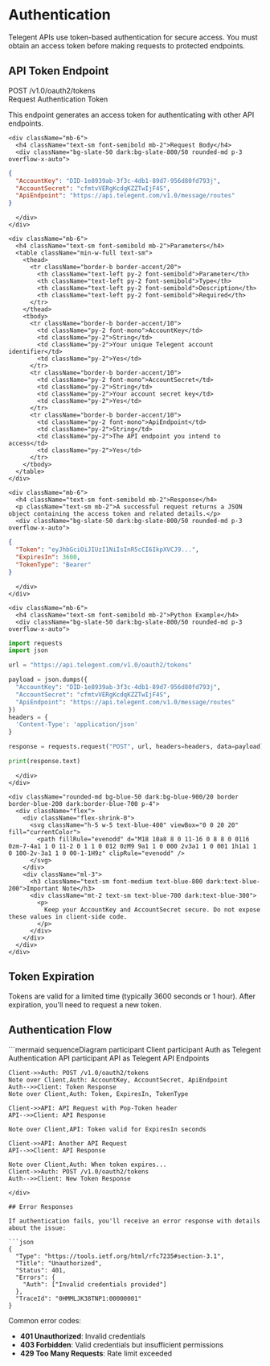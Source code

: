 # Authentication

Telegent APIs use token-based authentication for secure access. You must obtain an access token before making requests to protected endpoints.

## API Token Endpoint

<div className="mt-4 border border-accent/20 rounded-md overflow-hidden">
  <div className="bg-accent/5 px-4 py-2 border-b border-accent/20 flex justify-between items-center">
    <div className="flex items-center gap-2">
      <span className="bg-blue-500 text-white px-2 py-0.5 rounded-md text-xs font-semibold">POST</span>
      <span className="font-mono text-sm">/v1.0/oauth2/tokens</span>
    </div>
    <span className="text-xs font-medium text-slate-500">Request Authentication Token</span>
  </div>
  <div className="p-4">
    <p className="text-sm mb-4">This endpoint generates an access token for authenticating with other API endpoints.</p>
    
    <div className="mb-6">
      <h4 className="text-sm font-semibold mb-2">Request Body</h4>
      <div className="bg-slate-50 dark:bg-slate-800/50 rounded-md p-3 overflow-x-auto">
```json
{
  "AccountKey": "DID-1e8939ab-3f3c-4db1-89d7-956d80fd793j",
  "AccountSecret": "cfmtvVERgKcdqKZZTwIjF4S",
  "ApiEndpoint": "https://api.telegent.com/v1.0/message/routes"
}
```
      </div>
    </div>
    
    <div className="mb-6">
      <h4 className="text-sm font-semibold mb-2">Parameters</h4>
      <table className="min-w-full text-sm">
        <thead>
          <tr className="border-b border-accent/20">
            <th className="text-left py-2 font-semibold">Parameter</th>
            <th className="text-left py-2 font-semibold">Type</th>
            <th className="text-left py-2 font-semibold">Description</th>
            <th className="text-left py-2 font-semibold">Required</th>
          </tr>
        </thead>
        <tbody>
          <tr className="border-b border-accent/10">
            <td className="py-2 font-mono">AccountKey</td>
            <td className="py-2">String</td>
            <td className="py-2">Your unique Telegent account identifier</td>
            <td className="py-2">Yes</td>
          </tr>
          <tr className="border-b border-accent/10">
            <td className="py-2 font-mono">AccountSecret</td>
            <td className="py-2">String</td>
            <td className="py-2">Your account secret key</td>
            <td className="py-2">Yes</td>
          </tr>
          <tr className="border-b border-accent/10">
            <td className="py-2 font-mono">ApiEndpoint</td>
            <td className="py-2">String</td>
            <td className="py-2">The API endpoint you intend to access</td>
            <td className="py-2">Yes</td>
          </tr>
        </tbody>
      </table>
    </div>

    <div className="mb-6">
      <h4 className="text-sm font-semibold mb-2">Response</h4>
      <p className="text-sm mb-2">A successful request returns a JSON object containing the access token and related details.</p>
      <div className="bg-slate-50 dark:bg-slate-800/50 rounded-md p-3 overflow-x-auto">
```json
{
  "Token": "eyJhbGciOiJIUzI1NiIsInR5cCI6IkpXVCJ9...",
  "ExpiresIn": 3600,
  "TokenType": "Bearer"
}
```
      </div>
    </div>

    <div className="mb-6">
      <h4 className="text-sm font-semibold mb-2">Python Example</h4>
      <div className="bg-slate-50 dark:bg-slate-800/50 rounded-md p-3 overflow-x-auto">
```python
import requests
import json

url = "https://api.telegent.com/v1.0/oauth2/tokens"

payload = json.dumps({
  "AccountKey": "DID-1e8939ab-3f3c-4db1-89d7-956d80fd793j",
  "AccountSecret": "cfmtvVERgKcdqKZZTwIjF4S",
  "ApiEndpoint": "https://api.telegent.com/v1.0/message/routes"
})
headers = {
  'Content-Type': 'application/json'
}

response = requests.request("POST", url, headers=headers, data=payload)

print(response.text)
```
      </div>
    </div>
    
    <div className="rounded-md bg-blue-50 dark:bg-blue-900/20 border border-blue-200 dark:border-blue-700 p-4">
      <div className="flex">
        <div className="flex-shrink-0">
          <svg className="h-5 w-5 text-blue-400" viewBox="0 0 20 20" fill="currentColor">
            <path fillRule="evenodd" d="M18 10a8 8 0 11-16 0 8 8 0 0116 0zm-7-4a1 1 0 11-2 0 1 1 0 012 0zM9 9a1 1 0 000 2v3a1 1 0 001 1h1a1 1 0 100-2v-3a1 1 0 00-1-1H9z" clipRule="evenodd" />
          </svg>
        </div>
        <div className="ml-3">
          <h3 className="text-sm font-medium text-blue-800 dark:text-blue-200">Important Note</h3>
          <div className="mt-2 text-sm text-blue-700 dark:text-blue-300">
            <p>
              Keep your AccountKey and AccountSecret secure. Do not expose these values in client-side code.
            </p>
          </div>
        </div>
      </div>
    </div>
  </div>
</div>


## Token Expiration

Tokens are valid for a limited time (typically 3600 seconds or 1 hour). After expiration, you'll need to request a new token.

## Authentication Flow

<div className="my-6">
```mermaid
sequenceDiagram
    participant Client
    participant Auth as Telegent Authentication API
    participant API as Telegent API Endpoints
    
    Client->>Auth: POST /v1.0/oauth2/tokens
    Note over Client,Auth: AccountKey, AccountSecret, ApiEndpoint
    Auth-->>Client: Token Response
    Note over Client,Auth: Token, ExpiresIn, TokenType
    
    Client->>API: API Request with Pop-Token header
    API-->>Client: API Response
    
    Note over Client,API: Token valid for ExpiresIn seconds
    
    Client->>API: Another API Request
    API-->>Client: API Response
    
    Note over Client,Auth: When token expires...
    Client->>Auth: POST /v1.0/oauth2/tokens
    Auth-->>Client: New Token Response
```
</div>

## Error Responses

If authentication fails, you'll receive an error response with details about the issue:

```json
{
  "Type": "https://tools.ietf.org/html/rfc7235#section-3.1",
  "Title": "Unauthorized",
  "Status": 401,
  "Errors": {
    "Auth": ["Invalid credentials provided"]
  },
  "TraceId": "0HMMLJK38TNP1:00000001"
}
```

Common error codes:
- **401 Unauthorized**: Invalid credentials
- **403 Forbidden**: Valid credentials but insufficient permissions
- **429 Too Many Requests**: Rate limit exceeded 